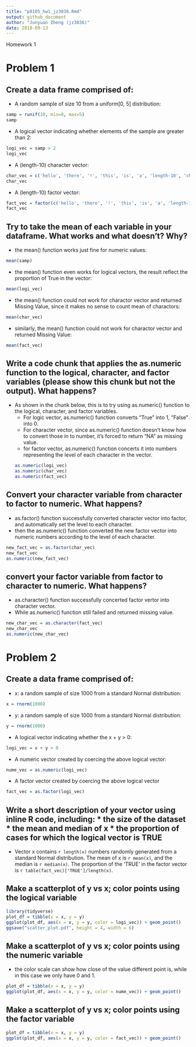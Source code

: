 ```yaml
---
title: "p8105_hw1_jz3036.Rmd"
output: github_document
author: "Junyuan Zheng (jz3036)"
date: 2018-09-13
---
```

Homework 1

# Problem 1

## Create a data frame comprised of:

* A random sample of size 10 from a uniform[0, 5] distribution:
```r
samp = runif(10, min=0, max=5)
samp
```

* A logical vector indicating whether elements of the sample are greater than 2:
```r
logi_vec = samp > 2
logi_vec
```

* A (length-10) character vector:
```r
char_vec = c('hello', 'there', '!', 'this', 'is', 'a', 'length-10', 'character', 'vector', ':)')
char_vec
```

* A (length-10) factor vector:
```r
fact_vec = factor(c('hello', 'there', '!', 'this', 'is', 'a', 'length-10', 'factor', 'vector', ':)'))
fact_vec
```

## Try to take the mean of each variable in your dataframe. What works and what doesn’t? Why?

* the mean() function works just fine for numeric values:
```r
mean(samp)
```
    
* the mean() function even works for logical vectors, the result reflect the proportion of True in the vector:
```r
mean(logi_vec)
```

* the mean() function could not work for charactor vector and returned Missing Value, since it makes no sense to count mean of charactors:
```r
mean(char_vec)
```

* similarly, the mean() function could not work for charactor vector and returned Missing Value:
```r
mean(fact_vec)
```

## Write a code chunk that applies the as.numeric function to the logical, character, and factor variables (please show this chunk but not the output). What happens?
* As shown in the chunk below, this is to try using as.numeric() function to the logical, character, and factor variables.
    * For logic vector, as.numeric() function converts "True" into 1, "False" into 0.
    * For character vector, since as.numeric() function doesn't know how to convert those in to number, it's forced to return "NA" as missing value.
    * for factor vector, as.numeric() function concerts it into numbers representing the level of each character in the vector.
```r
as.numeric(logi_vec)
as.numeric(char_vec)
as.numeric(fact_vec)
```

## Convert your character variable from character to factor to numeric. What happens?
* as.factor() function successfully converted character vector into factor, and automatically set the level to each character.
* then the as.numeric() function converted the new factor vector into numeric numbers according to the level of each character.
```r
new_fact_vec = as.factor(char_vec)
new_fact_vec
as.numeric(new_fact_vec)
```

## convert your factor variable from factor to character to numeric. What happens?
* as.character() function successfully concerted factor vertor into character vector.
* While as.numeric() function still failed and returned missing value.
```r
new_char_vec = as.character(fact_vec)
new_char_vec
as.numeric(new_char_vec)
```

# Problem 2

## Create a data frame comprised of:

* x: a random sample of size 1000 from a standard Normal distribution:
```r
x = rnorm(1000)
```

* y: a random sample of size 1000 from a standard Normal distribution:
```r
y = rnorm(1000)
```

* A logical vector indicating whether the x + y > 0:
```r
logi_vec = x + y > 0
```

* A numeric vector created by coercing the above logical vector:
```r
nume_vec = as.numeric(logi_vec)
```

* A factor vector created by coercing the above logical vector
```r
fact_vec = as.factor(logi_vec)
```

## Write a short description of your vector using inline R code, including: * the size of the dataset * the mean and median of x * the proportion of cases for which the logical vector is TRUE

* Vector x contains `r length(x)` numbers randomly generated from a standard Normal distribution. The mean of x is `r mean(x)`, and the median is `r median(x)`. The proportion of the 'TRUE' in the factor vector is `r table(fact_vec)['TRUE']/length(x)`.

## Make a scatterplot of y vs x; color points using the logical variable
```r
library(tidyverse)
plot_df = tibble(x = x, y = y)
ggplot(plot_df, aes(x = x, y = y, color = logi_vec)) + geom_point()
ggsave("scatter_plot.pdf", height = 4, width = 6)
```

## Make a scatterplot of y vs x; color points using the numeric variable
* the color scale can show how close of the value different point is, while in this case we only have 0 and 1.
```r
plot_df = tibble(x = x, y = y)
ggplot(plot_df, aes(x = x, y = y, color = nume_vec)) + geom_point()
```

## Make a scatterplot of y vs x; color points using the factor variable
```r
plot_df = tibble(x = x, y = y)
ggplot(plot_df, aes(x = x, y = y, color = fact_vec)) + geom_point()
```
